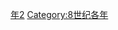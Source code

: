 {{Catnav|頁面分類|历史|歷史時代|年|8世纪各年}}

{{catmore}}
{{Commons category|782}}

[[Category:780年代|年2]]
[[Category:8世纪各年|Category:8世纪各年]]